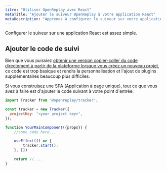 ```yaml
---
titre: "Utiliser OpenReplay avec React"
metaTitle: "Ajouter le suiveur OpenReplay à votre application React"
metaDescription: "Apprenez à configurer le suiveur sur votre application React"
---
```


Configurer le suiveur sur une application React est assez simple.

## Ajouter le code de suivi

Bien que vous puissiez [obtenir une version copier-coller du code directement à partir de la plateforme lorsque vous créez un nouveau projet](/using-or/snippet#getting-the-snippet), ce code est trop basique et rendra la personnalisation et l'ajout de plugins supplémentaires beaucoup plus difficiles.

Si vous construisez une SPA (Application à page unique), tout ce que vous avez à faire est d'ajouter le code suivant à votre point d'entrée:


```jsx
import Tracker from '@openreplay/tracker';

const tracker = new Tracker({
  projectKey: "<your project key>",  
});

function YourMainComponent({props}) {
    //some code here...

    useEffect(() => {
        tracker.start();
    }, [])

    return //....
}
```

